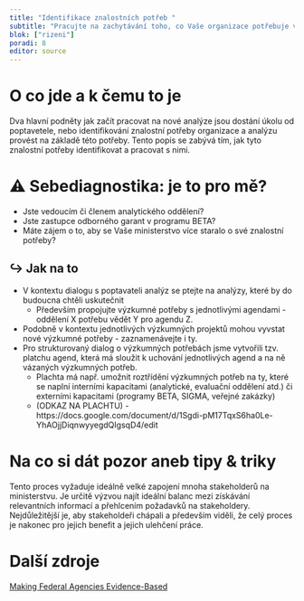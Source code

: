 ```yaml
---
title: "Identifikace znalostních potřeb "
subtitle: "Pracujte na zachytávání toho, co Vaše organizace potřebuje vědět, abyste mohli interně či externě tyto potřeby naplňovat"
blok: ["rizeni"]
poradi: 8
editor: source
---
```


# O co jde a k čemu to je

Dva hlavní podněty jak začít pracovat na nové analýze jsou​​ dostání úkolu od poptavetele, nebo identifikování znalostní potřeby organizace a analýzu provést na základě této potřeby. Tento popis se zabývá tím, jak tyto znalostní potřeby identifikovat a pracovat s nimi.  

# ⚠ Sebediagnostika: je to pro mě?

- Jste vedoucím či členem analytického oddělení?
- Jste zastupce odborného garant v programu BETA?
- Máte zájem o to, aby se Vaše ministerstvo více staralo o své znalostní potřeby?


:::{.strip .page-columns .page-full}

# ↪ Jak na to

- V kontextu dialogu s poptavateli analýz se ptejte na analýzy, které by do budoucna chtěli uskutečnit 
  - Především propojujte výzkumné potřeby s jednotlivými agendami - oddělení X potřebu vědět Y pro agendu Z.
- Podobně v kontextu jednotlivých výzkumných projektů mohou vyvstat nové výzkumné potřeby - zaznamenávejte i ty.
- Pro strukturovaný dialog o výzkumných potřebách jsme vytvořili tzv. platchu agend, která má sloužit k uchování jednotlivých agend a na ně vázaných výzkumných potřeb. 
  - Plachta má např. umožnit roztřídění výzkumných potřeb na ty, které se naplní interními kapacitami (analytické, evaluační oddělení atd.) či externími kapacitami (programy BETA, SIGMA, veřejné zakázky)
  - (ODKAZ NA PLACHTU) - https://docs.google.com/document/d/1Sgdi-pM17TqxS6ha0Le-YhAOjjDiqnwyyegdQIgsqD4/edit 

:::

# Na co si dát pozor aneb tipy & triky

Tento proces vyžaduje ideálně velké zapojení mnoha stakeholderů na ministerstvu. Je určitě výzvou najít ideální balanc mezi získávání relevantních informací a přehlcením požadavků na stakeholdery. Nejdůležitější je, aby stakeholdeři chápali a především viděli, že celý proces je nakonec pro jejich benefit a jejich ulehčení práce. 

# Další zdroje

[Making Federal Agencies Evidence-Based](https://www.businessofgovernment.org/sites/default/files/Making%20Federal%20Agencies%20Evidence%20Based.pdf)
